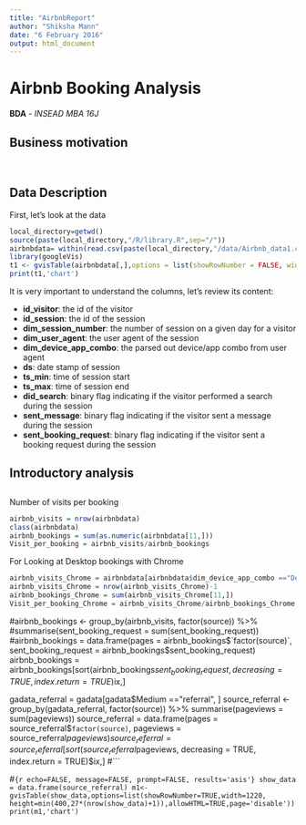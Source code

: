 ```yaml
---
title: "AirbnbReport"
author: "Shiksha Mann"
date: "6 February 2016"
output: html_document
---
```


Airbnb Booking Analysis
==========================================

**BDA** - *INSEAD MBA 16J*


 
## Business motivation



<br>


## Data Description
 
First, let's look at the data

```r
local_directory=getwd()
source(paste(local_directory,"/R/library.R",sep="/"))
airbnbdata= within(read.csv(paste(local_directory,"/data/Airbnb_data1.csv",sep="/")),rm("X"))
library(googleVis)
t1 <- gvisTable(airbnbdata[,],options = list(showRowNumber = FALSE, width = 800, height = min(400,27*(nrow(airbnbdata) + 1)), allowHTML = TRUE, page = 'disable'))
print(t1,'chart')
```

It is very important to understand the columns, let's review its content:

* **id_visitor**: the id of the visitor
* **id_session**: the id of the session
* **dim_session_number**: the number of session on a given day for a visitor
* **dim_user_agent**: the user agent of the session
* **dim_device_app_combo**: the parsed out device/app combo from user agent
* **ds**: date stamp of session
* **ts_min**: time of session start
* **ts_max**: time of session end
* **did_search**: binary flag indicating if the visitor performed a search during the session
* **sent_message**: binary flag indicating if the visitor sent a message during the session
* **sent_booking_request**: binary flag indicating if the visitor sent a booking request during the session

## Introductory analysis


##
Number of visits per booking
```r
airbnb_visits = nrow(airbnbdata)
class(airbnbdata)
airbnb_bookings = sum(as.numeric(airbnbdata[11,]))
Visit_per_booking = airbnb_visits/airbnb_bookings

```

For Looking at Desktop bookings with Chrome

```r
airbnb_visits_Chrome = airbnbdata[airbnbdata$dim_device_app_combo =="Desktop - Chrome", ]
airbnb_visits_Chrome = nrow(airbnb_visits_Chrome)-1
airbnb_bookings_Chrome = sum(airbnb_visits_Chrome[11,])
Visit_per_booking_Chrome = airbnb_visits_Chrome/airbnb_bookings_Chrome
```

#airbnb_bookings <-  group_by(airbnb_visits, factor(source)) %>% #summarise(sent_booking_request = sum(sent_booking_request))
#airbnb_bookings = data.frame(pages = airbnb_bookings$`factor(source)`, sent_booking_request = airbnb_bookings$sent_booking_request)
airbnb_bookings = airbnb_bookings[sort(airbnb_bookings$sent_booking_request, decreasing =  TRUE, index.return = TRUE)$ix,]

gadata_referral = gadata[gadata$Medium =="referral", ]
source_referral <-  group_by(gadata_referral, factor(source)) %>% summarise(pageviews = sum(pageviews))
source_referral = data.frame(pages = source_referral$`factor(source)`, pageviews = source_referral$pageviews)
source_referral = source_referral[sort(source_referral$pageviews, decreasing =  TRUE, index.return = TRUE)$ix,]
#```

#```{r echo=FALSE, message=FALSE, prompt=FALSE, results='asis'}
show_data = data.frame(source_referral)
m1<-gvisTable(show_data,options=list(showRowNumber=TRUE,width=1220, height=min(400,27*(nrow(show_data)+1)),allowHTML=TRUE,page='disable'))
print(m1,'chart')
```
